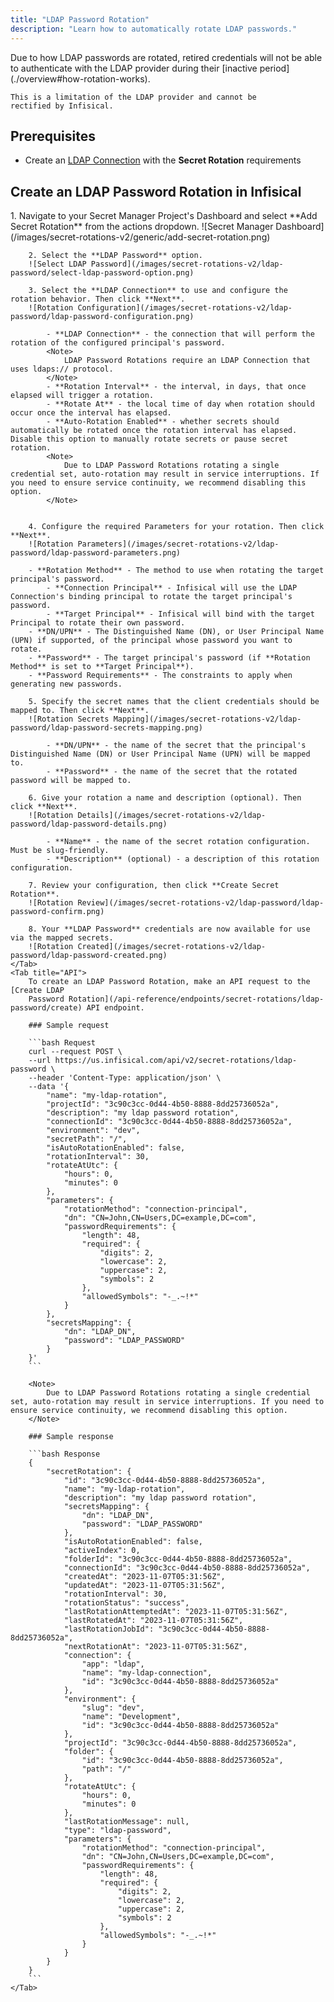 ```yaml
---
title: "LDAP Password Rotation"
description: "Learn how to automatically rotate LDAP passwords."
---
```


<Note>
    Due to how LDAP passwords are rotated, retired credentials will not be able to
    authenticate with the LDAP provider during their [inactive period](./overview#how-rotation-works).

    This is a limitation of the LDAP provider and cannot be
    rectified by Infisical.
</Note>

## Prerequisites

- Create an [LDAP Connection](/integrations/app-connections/ldap) with the **Secret Rotation** requirements

## Create an LDAP Password Rotation in Infisical

<Tabs>
    <Tab title="Infisical UI">
        1. Navigate to your Secret Manager Project's Dashboard and select **Add Secret Rotation** from the actions dropdown.
        ![Secret Manager Dashboard](/images/secret-rotations-v2/generic/add-secret-rotation.png)

        2. Select the **LDAP Password** option.
        ![Select LDAP Password](/images/secret-rotations-v2/ldap-password/select-ldap-password-option.png)

        3. Select the **LDAP Connection** to use and configure the rotation behavior. Then click **Next**.
        ![Rotation Configuration](/images/secret-rotations-v2/ldap-password/ldap-password-configuration.png)

            - **LDAP Connection** - the connection that will perform the rotation of the configured principal's password.
            <Note>
                LDAP Password Rotations require an LDAP Connection that uses ldaps:// protocol.
            </Note>
            - **Rotation Interval** - the interval, in days, that once elapsed will trigger a rotation.
            - **Rotate At** - the local time of day when rotation should occur once the interval has elapsed.
            - **Auto-Rotation Enabled** - whether secrets should automatically be rotated once the rotation interval has elapsed. Disable this option to manually rotate secrets or pause secret rotation.
            <Note>
                Due to LDAP Password Rotations rotating a single credential set, auto-rotation may result in service interruptions. If you need to ensure service continuity, we recommend disabling this option.
            </Note>


        4. Configure the required Parameters for your rotation. Then click **Next**.
        ![Rotation Parameters](/images/secret-rotations-v2/ldap-password/ldap-password-parameters.png)

        - **Rotation Method** - The method to use when rotating the target principal's password.
            - **Connection Principal** - Infisical will use the LDAP Connection's binding principal to rotate the target principal's password.
            - **Target Principal** - Infisical will bind with the target Principal to rotate their own password.
        - **DN/UPN** - The Distinguished Name (DN), or User Principal Name (UPN) if supported, of the principal whose password you want to rotate.
        - **Password** - The target principal's password (if **Rotation Method** is set to **Target Principal**).
        - **Password Requirements** - The constraints to apply when generating new passwords.

        5. Specify the secret names that the client credentials should be mapped to. Then click **Next**.
        ![Rotation Secrets Mapping](/images/secret-rotations-v2/ldap-password/ldap-password-secrets-mapping.png)

            - **DN/UPN** - the name of the secret that the principal's Distinguished Name (DN) or User Principal Name (UPN) will be mapped to.
            - **Password** - the name of the secret that the rotated password will be mapped to.

        6. Give your rotation a name and description (optional). Then click **Next**.
        ![Rotation Details](/images/secret-rotations-v2/ldap-password/ldap-password-details.png)

            - **Name** - the name of the secret rotation configuration. Must be slug-friendly.
            - **Description** (optional) - a description of this rotation configuration.

        7. Review your configuration, then click **Create Secret Rotation**.
        ![Rotation Review](/images/secret-rotations-v2/ldap-password/ldap-password-confirm.png)

        8. Your **LDAP Password** credentials are now available for use via the mapped secrets.
        ![Rotation Created](/images/secret-rotations-v2/ldap-password/ldap-password-created.png)
    </Tab>
    <Tab title="API">
        To create an LDAP Password Rotation, make an API request to the [Create LDAP
        Password Rotation](/api-reference/endpoints/secret-rotations/ldap-password/create) API endpoint.

        ### Sample request

        ```bash Request
        curl --request POST \
        --url https://us.infisical.com/api/v2/secret-rotations/ldap-password \
        --header 'Content-Type: application/json' \
        --data '{
            "name": "my-ldap-rotation",
            "projectId": "3c90c3cc-0d44-4b50-8888-8dd25736052a",
            "description": "my ldap password rotation",
            "connectionId": "3c90c3cc-0d44-4b50-8888-8dd25736052a",
            "environment": "dev",
            "secretPath": "/",
            "isAutoRotationEnabled": false,
            "rotationInterval": 30,
            "rotateAtUtc": {
                "hours": 0,
                "minutes": 0
            },
            "parameters": {
                "rotationMethod": "connection-principal",
                "dn": "CN=John,CN=Users,DC=example,DC=com",
                "passwordRequirements": {
                    "length": 48,
                    "required": {
                        "digits": 2,
                        "lowercase": 2,
                        "uppercase": 2,
                        "symbols": 2
                    },
                    "allowedSymbols": "-_.~!*"
                }
            },
            "secretsMapping": {
                "dn": "LDAP_DN",
                "password": "LDAP_PASSWORD"
            }
        }'
        ```

        <Note>
            Due to LDAP Password Rotations rotating a single credential set, auto-rotation may result in service interruptions. If you need to ensure service continuity, we recommend disabling this option.
        </Note>

        ### Sample response

        ```bash Response
        {
            "secretRotation": {
                "id": "3c90c3cc-0d44-4b50-8888-8dd25736052a",
                "name": "my-ldap-rotation",
                "description": "my ldap password rotation",
                "secretsMapping": {
                    "dn": "LDAP_DN",
                    "password": "LDAP_PASSWORD"
                },
                "isAutoRotationEnabled": false,
                "activeIndex": 0,
                "folderId": "3c90c3cc-0d44-4b50-8888-8dd25736052a",
                "connectionId": "3c90c3cc-0d44-4b50-8888-8dd25736052a",
                "createdAt": "2023-11-07T05:31:56Z",
                "updatedAt": "2023-11-07T05:31:56Z",
                "rotationInterval": 30,
                "rotationStatus": "success",
                "lastRotationAttemptedAt": "2023-11-07T05:31:56Z",
                "lastRotatedAt": "2023-11-07T05:31:56Z",
                "lastRotationJobId": "3c90c3cc-0d44-4b50-8888-8dd25736052a",
                "nextRotationAt": "2023-11-07T05:31:56Z",
                "connection": {
                    "app": "ldap",
                    "name": "my-ldap-connection",
                    "id": "3c90c3cc-0d44-4b50-8888-8dd25736052a"
                },
                "environment": {
                    "slug": "dev",
                    "name": "Development",
                    "id": "3c90c3cc-0d44-4b50-8888-8dd25736052a"
                },
                "projectId": "3c90c3cc-0d44-4b50-8888-8dd25736052a",
                "folder": {
                    "id": "3c90c3cc-0d44-4b50-8888-8dd25736052a",
                    "path": "/"
                },
                "rotateAtUtc": {
                    "hours": 0,
                    "minutes": 0
                },
                "lastRotationMessage": null,
                "type": "ldap-password",
                "parameters": {
                    "rotationMethod": "connection-principal",
                    "dn": "CN=John,CN=Users,DC=example,DC=com",
                    "passwordRequirements": {
                        "length": 48,
                        "required": {
                            "digits": 2,
                            "lowercase": 2,
                            "uppercase": 2,
                            "symbols": 2
                        },
                        "allowedSymbols": "-_.~!*"
                    }
                }
            }
        }
        ```
    </Tab>
</Tabs>
